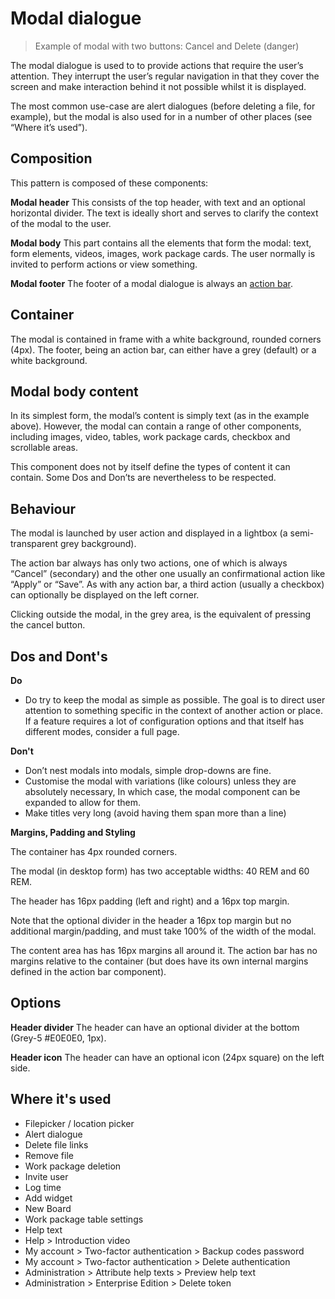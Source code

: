 
<Meta title="Blocks/Modal Dialogue" />

# Modal dialogue

> Example of modal with two buttons: Cancel and Delete (danger)

The modal dialogue is used to to provide actions that require the user’s attention. They interrupt the user’s regular navigation in that they cover the screen and make interaction behind it not possible whilst it is displayed.

The most common use-case are alert dialogues (before deleting a file, for example), but the modal is also used for in a number of other places (see “Where it’s used”).

## Composition

This pattern is composed of these components:

**Modal header**
This consists of the top header, with text and an optional horizontal divider. The text is ideally short and serves to clarify the context of the modal to the user.

**Modal body**
This part contains all the elements that form the modal: text, form elements, videos, images, work package cards. The user normally is invited to perform actions or view something.

**Modal footer**
The footer of a modal dialogue is always an [action bar](?path=/docs/blocks-action-bar--default-story).

## Container

The modal is contained in frame with a white background, rounded corners (4px). The footer, being an action bar, can either have a grey (default) or a white background.

## Modal body content

In its simplest form, the modal’s content is simply text (as in the example above). However, the modal can contain a range of other components, including images, video, tables, work package cards, checkbox and scrollable areas.

This component does not by itself define the types of content it can contain. Some Dos and Don’ts are nevertheless to be respected.

## Behaviour

The modal is launched by user action and displayed in a lightbox (a semi-transparent grey background). 

The action bar always has only two actions, one of which is always “Cancel” (secondary) and the other one usually an confirmational action like “Apply” or “Save”. As with any action bar, a third action (usually a checkbox) can optionally be displayed on the left corner.

Clicking outside the modal, in the grey area, is the equivalent of pressing the cancel button.

## Dos and Dont's

**Do**

- Do try to keep the modal as simple as possible. The goal is to direct user attention to something specific in the context of another action or place. If a feature requires a lot of configuration options and that itself has different modes, consider a full page.

**Don't**

- Don’t nest modals into modals, simple drop-downs are fine.
- Customise the modal with variations (like colours) unless they are absolutely necessary, In which case, the modal component can be expanded to allow for them.
- Make titles very long (avoid having them span more than a line)

**Margins, Padding and Styling**

The container has 4px rounded corners.

The modal (in desktop form) has two acceptable widths: 40 REM and 60 REM.

The header has 16px padding (left and right) and a 16px top margin. 

Note that the optional divider in the header a 16px top margin but no additional margin/padding, and must take 100% of the width of the modal.

The content area has has 16px margins all around it.
The action bar has no margins relative to the container (but does have its own internal margins defined in the action bar component).

## Options

**Header divider**
The header can have an optional divider at the bottom (Grey-5 #E0E0E0, 1px).

**Header icon**
The header can have an optional icon (24px square) on the left side.

## Where it's used

- Filepicker / location picker
- Alert dialogue
- Delete file links
- Remove file
- Work package deletion
- Invite user
- Log time
- Add widget
- New Board
- Work package table settings
- Help text
- Help > Introduction video
- My account > Two-factor authentication > Backup codes password
- My account > Two-factor authentication > Delete authentication
- Administration > Attribute help texts > Preview help text
- Administration > Enterprise Edition > Delete token
